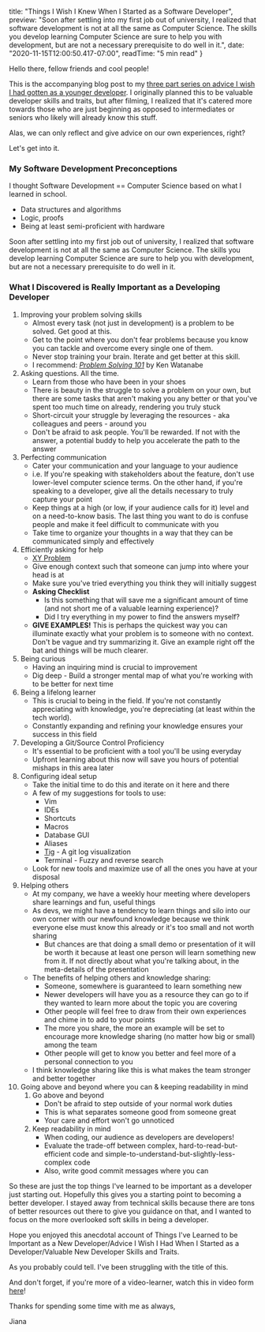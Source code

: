 
  title: "Things I Wish I Knew When I Started as a Software Developer",
  preview: "Soon after settling into my first job out of university, I realized that software development is not at all the same as Computer Science. The skills you develop learning Computer Science are sure to help you with development, but are not a necessary prerequisite to do well in it.",
  date: "2020-11-15T12:00:50.417-07:00",
  readTime: "5 min read"
}


<div className={styles.postContent}>
  <p>Hello there, fellow friends and cool people!</p>
  <p>This is the accompanying blog post to my <a href="https://youtu.be/X12FQjqmfuM">three part series on advice I wish I had gotten as a younger developer</a>. I originally planned this to be valuable developer skills and traits, but after filming, I realized that it&#39;s catered more towards those who are just beginning as opposed to intermediates or seniors who likely will already know this stuff.</p>
  <p>Alas, we can only reflect and give advice on our own experiences, right?</p>
  <p>Let&#39;s get into it.</p>
  <h3 id="my-software-development-preconceptions">My Software Development Preconceptions</h3>
  <p>I thought Software Development == Computer Science based on what I learned in school.</p>
  <ul>
    <li>Data structures and algorithms</li>
    <li>Logic, proofs</li>
    <li>Being at least semi-proficient with hardware</li>
  </ul>
  <p>Soon after settling into my first job out of university, I realized that software development is not at all the same as Computer Science. The skills you develop learning Computer Science are sure to help you with development, but are not a necessary prerequisite to do well in it.</p>
  <h3 id="what-i-discovered-is-really-important-as-a-developing-developer">What I Discovered is Really Important as a Developing Developer</h3>
  <ol>
    <li>Improving your problem solving skills<ul>
        <li>Almost every task (not just in development) is a problem to be solved. Get good at this.</li>
        <li>Get to the point where you don&#39;t fear problems because you know you can tackle and overcome every single one of them.</li>
        <li>Never stop training your brain. Iterate and get better at this skill.</li>
        <li>I recommend: <a href="https://www.amazon.ca/Problem-Solving-101-Simple-People/dp/1591842425"><em>Problem Solving 101</em></a> by Ken Watanabe</li>
      </ul>
    </li>
    <li>Asking questions. All the time.<ul>
        <li>Learn from those who have been in your shoes</li>
        <li>There is beauty in the struggle to solve a problem on your own, but there are some tasks that aren&#39;t making you any better or that you&#39;ve spent too much time on already, rendering you truly stuck</li>
        <li>Short-circuit your struggle by leveraging the resources - aka colleagues and peers - around you </li>
        <li>Don&#39;t be afraid to ask people. You&#39;ll be rewarded. If not with the answer, a potential buddy to help you accelerate the path to the answer</li>
      </ul>
    </li>
    <li>Perfecting communication<ul>
        <li>Cater your communication and your language to your audience</li>
        <li>i.e. If you&#39;re speaking with stakeholders about the feature, don&#39;t use lower-level computer science terms. On the other hand, if you&#39;re speaking to a developer, give all the details necessary to truly capture your point</li>
        <li>Keep things at a high (or low, if your audience calls for it) level and on a need-to-know basis. The last thing you want to do is confuse people and make it feel difficult to communicate with you</li>
        <li>Take time to organize your thoughts in a way that they can be communicated simply and effectively</li>
      </ul>
    </li>
    <li>Efficiently asking for help<ul>
        <li><a href="https://xyproblem.info/">XY Problem</a></li>
        <li>Give enough context such that someone can jump into where your head is at</li>
        <li>Make sure you&#39;ve tried everything you think they will initially suggest</li>
        <li><strong>Asking Checklist</strong><ul>
            <li>Is this something that will save me a significant amount of time (and not short me of a valuable learning experience)?</li>
            <li>Did I try everything in my power to find the answers myself?</li>
          </ul>
        </li>
        <li><strong>GIVE EXAMPLES!</strong> This is perhaps the quickest way you can illuminate exactly what your problem is to someone with no context. Don&#39;t be vague and try summarizing it. Give an example right off the bat and things will be much clearer.</li>
      </ul>
    </li>
    <li>Being curious<ul>
        <li>Having an inquiring mind is crucial to improvement</li>
        <li>Dig deep - Build a stronger mental map of what you&#39;re working with to be better for next time</li>
      </ul>
    </li>
    <li>Being a lifelong learner<ul>
        <li>This is crucial to being in the field. If you&#39;re not constantly appreciating with knowledge, you&#39;re depreciating (at least within the tech world).</li>
        <li>Constantly expanding and refining your knowledge ensures your success in this field</li>
      </ul>
    </li>
    <li>Developing a Git/Source Control Proficiency<ul>
        <li>It&#39;s essential to be proficient with a tool you&#39;ll be using everyday</li>
        <li>Upfront learning about this now will save you hours of potential mishaps in this area later</li>
      </ul>
    </li>
    <li>Configuring ideal setup<ul>
        <li>Take the initial time to do this and iterate on it here and there</li>
        <li>A few of my suggestions for tools to use:<ul>
            <li>Vim</li>
            <li>IDEs</li>
            <li>Shortcuts</li>
            <li>Macros</li>
            <li>Database GUI</li>
            <li>Aliases</li>
            <li><a href="https://jonas.github.io/tig/">Tig</a> - A git log visualization</li>
            <li>Terminal - Fuzzy and reverse search</li>
          </ul>
        </li>
        <li>Look for new tools and maximize use of all the ones you have at your disposal</li>
      </ul>
    </li>
    <li>Helping others<ul>
        <li>At my company, we have a weekly hour meeting where developers share learnings and fun, useful things</li>
        <li>As devs, we might have a tendency to learn things and silo into our own corner with our newfound knowledge because we think everyone else must know this already or it&#39;s too small and not worth sharing<ul>
            <li>But chances are that doing a small demo or presentation of it will be worth it because at least one person will learn something new from it. If not directly about what you&#39;re talking about, in the meta-details of the presentation</li>
          </ul>
        </li>
        <li>The benefits of helping others and knowledge sharing:<ul>
            <li>Someone, somewhere is guaranteed to learn something new</li>
            <li>Newer developers will have you as a resource they can go to if they wanted to learn more about the topic you are covering</li>
            <li>Other people will feel free to draw from their own experiences and chime in to add to your points</li>
            <li>The more you share, the more an example will be set to encourage more knowledge sharing (no matter how big or small) among the team</li>
            <li>Other people will get to know you better and feel more of a personal connection to you</li>
          </ul>
        </li>
        <li>I think knowledge sharing like this is what makes the team stronger and better together </li>
      </ul>
    </li>
    <li>Going above and beyond where you can &amp; keeping readability in mind<ol>
        <li>Go above and beyond<ul>
            <li>Don&#39;t be afraid to step outside of your normal work duties</li>
            <li>This is what separates someone good from someone great</li>
            <li>Your care and effort won&#39;t go unnoticed</li>
          </ul>
        </li>
        <li>Keep readability in mind<ul>
            <li>When coding, our audience as developers are developers!</li>
            <li>Evaluate the trade-off between complex, hard-to-read-but-efficient code and simple-to-understand-but-slightly-less-complex code</li>
            <li>Also, write good commit messages where you can</li>
          </ul>
        </li>
      </ol>
    </li>
  </ol>
  <p>So these are just the top things I&#39;ve learned to be important as a developer just starting out. Hopefully this gives you a starting point to becoming a better developer. I stayed away from technical skills because there are tons of better resources out there to give you guidance on that, and I wanted to focus on the more overlooked soft skills in being a developer.</p>
  <p>Hope you enjoyed this anecdotal account of Things I&#39;ve Learned to be Important as a New Developer/Advice I Wish I Had When I Started as a Developer/Valuable New Developer Skills and Traits.</p>
  <p>As you probably could tell. I&#39;ve been struggling with the title of this.</p>
  <p>And don&#39;t forget, if you&#39;re more of a video-learner, watch this in video form <a href="https://youtu.be/X12FQjqmfuM">here</a>!</p>
  <p>Thanks for spending some time with me as always,</p>
  <p>Jiana</p>


</div>
